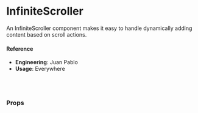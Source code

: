 
<Meta
  title="Utilities/InfiniteScroller"
  component={InfiniteScroller}
/>

# InfiniteScroller

An InfiniteScroller component makes it easy to handle dynamically adding content based on scroll actions.

<Preview>
  <Story name="default">
    <StoryComponent />
  </Story>
</Preview>

#### Reference

- **Engineering**: Juan Pablo
- **Usage**: Everywhere

<br />
<br />

### Props

<Props of={InfiniteScroller} />
